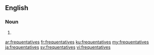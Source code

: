 {{also|fréquentatives}}
==English==

===Noun===
{{head|en|noun plural form}}

# {{plural of|frequentative|lang=en}}

[[ar:frequentatives]]
[[fr:frequentatives]]
[[ku:frequentatives]]
[[my:frequentatives]]
[[ja:frequentatives]]
[[sv:frequentatives]]
[[vi:frequentatives]]